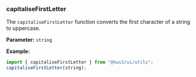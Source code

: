 
<Version />
<Meta of={Stories} />

### capitaliseFirstLetter

The `capitaliseFirstLetter` function converts the first character of a string to uppercase.

**Parameter:**
`string`

**Example:**

```js
import { capitaliseFirstLetter } from "@kws3/ui/utils";
capitaliseFirstLetter(string);
```
<Story of={Stories.Main} />
